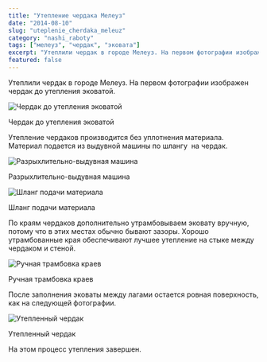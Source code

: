 ```yaml
---
title: "Утепление чердака Мелеуз"
date: "2014-08-10"
slug: "uteplenie_cherdaka_meleuz"
category: "nashi_raboty"
tags: ["мелеуз", "чердак", "эковата"]
excerpt: "Утеплили чердак в городе Мелеуз. На первом фотографии изображен чердак до утепления эковатой. Утепление чердаков производится без уплотнения материала. Материал подается из выдувной машины по шлангу  ..."
featured: false
---
```


Утеплили чердак в городе Мелеуз. На первом фотографии изображен чердак до утепления эковатой.

![Чердак до утепления эковатой](../images/2014/08/DSC07174-e1407695584858.jpg)

Чердак до утепления эковатой

Утепление чердаков производится без уплотнения материала. Материал подается из выдувной машины по шлангу  на чердак.

![Разрыхлительно-выдувная машина](../images/2014/08/DSC07216-e1407695536730.jpg)

Разрыхлительно-выдувная машина

![Шланг подачи материала](../images/2014/08/DSC07185-e1407695410932.jpg)

Шланг подачи материала

По краям чердаков дополнительно утрамбовываем эковату вручную, потому что в этих местах обычно бывают зазоры. Хорошо утрамбованные края обеспечивают лучшее утепление на стыке между чердаком и стеной.

![Ручная трамбовка краев](../images/2014/08/DSC07171-e1407695339291.jpg)

Ручная трамбовка краев

После заполнения эковаты между лагами остается ровная поверхность, как на следующей фотографии.

![Утепленный чердак](../images/2014/08/DSC07202-e1407695442354.jpg)

Утепленный чердак

На этом процесс утепления завершен.
